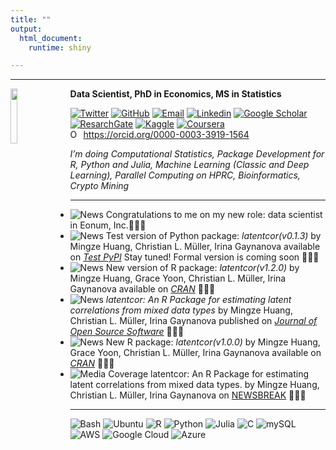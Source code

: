 ```yaml
---
title: ""
output:
  html_document:
    runtime: shiny

---
```


<style>
  .col2 {
    columns: 2 300px;         /* number of columns and width in pixels*/
    -webkit-columns: 2 300px; /* chrome, safari */
    -moz-columns: 2 300px;    /* firefox */
  }
  .col3 {
    columns: 3 100px;
    -webkit-columns: 3 100px;
    -moz-columns: 3 100px;
  }
</style>

---

<p><img src="images/me.JPG" style = "width:15%; margin-right: 20px" align = "left"></p>

**Data Scientist, PhD in Economics, MS in Statistics**

[![Twitter](https://img.shields.io/badge/twitter-%40mingze__rico-blue)](https://twitter.com/mingze_rico)
[![GitHub](https://img.shields.io/badge/github-%40mingzehuang-brightgreen)](https://github.com/mingzehuang)
[![Email](https://img.shields.io/badge/email-mingzehuang%40gmail.com-green)](mailto:mingzehuang@gmail.com)
[![Linkedin](https://img.shields.io/badge/linkedin-Mingze%20(Rico)%20Huang-blue)](https://www.linkedin.com/in/mingze-rico-huang-a7986b21a/)
[![Google Scholar](https://img.shields.io/badge/GoogleScholar-Mingze%20Huang-rainbow)](https://scholar.google.com/citations?user=gyAzwucAAAAJ&hl=en&oi=ao)
[![ResarchGate](https://img.shields.io/badge/ReserchGate-Mingze%20Huang-green)](https://www.researchgate.net/profile/Mingze-Huang-2)
[![Kaggle](https://img.shields.io/badge/Kaggle-Mingze%20(Rico)%20Huang-lightblue)](https://www.kaggle.com/mingzericohuang)
[![Coursera](https://img.shields.io/badge/Coursera-Mingze%20(Rico)%20Huang-lightblue)](https://www.coursera.org/user/89a5264cc4e75aab512809323e1e79d1)
<div itemscope itemtype="https://schema.org/Person"><a itemprop="sameAs" content="https://orcid.org/0000-0003-3919-1564" href="https://orcid.org/0000-0003-3919-1564" target="orcid.widget" rel="me noopener noreferrer" style="vertical-align:top;"><img src="https://orcid.org/sites/default/files/images/orcid_16x16.png" style="width:1em;margin-right:.5em;" alt="ORCID iD icon">https://orcid.org/0000-0003-3919-1564</a></div>

*I'm doing Computational Statistics, Package Development for R, Python and Julia, Machine Learning (Classic and Deep Learning), Parallel Computing on HPRC, Bioinformatics, Crypto Mining*

---

  - ![News](https://img.shields.io/badge/NEWS-1%2F14%2F2022-brightgreen) Congratulations to me on my new role: data scientist in Eonum, Inc.🍺🍺🍺
  - ![News](https://img.shields.io/badge/NEWS-1%2F07%2F2022-brightgreen) Test version of Python package: *latentcor(v0.1.3)* by Mingze Huang, Christian L. Müller, Irina Gaynanova available on [*Test PyPI*](https://test.pypi.org/project/latentcor/) Stay tuned! Formal version is coming soon 🌈🌈🌈
  - ![News](https://img.shields.io/badge/NEWS-11%2F01%2F2021-brightgreen) New version of R package: *latentcor(v1.2.0)* by Mingze Huang, Grace Yoon, Christian L. Müller, Irina Gaynanova available on [*CRAN*](https://CRAN.R-project.org/package=latentcor) 🌈🌈🌈
  - ![News](https://img.shields.io/badge/NEWS-09%2F21%2F2021-brightgreen) *latentcor: An R Package for estimating latent correlations from mixed data types* by Mingze Huang, Christian L. Müller, Irina Gaynanova published on [*Journal of Open Source Software*](https://joss.theoj.org/papers/10.21105/joss.03634) 🌈🌈🌈
  - ![News](https://img.shields.io/badge/NEWS-08%2F26%2F2021-brightgreen) New R package: *latentcor(v1.0.0)* by Mingze Huang, Grace Yoon, Christian L. Müller, Irina Gaynanova available on [*CRAN*](https://CRAN.R-project.org/package=latentcor) 🌈🌈🌈
  - ![Media Coverage](https://img.shields.io/badge/MEDIA-08%2F20%2F2021-brightgreen) latentcor: An R Package for estimating latent correlations from mixed data types. by Mingze Huang, Christian L. Müller, Irina Gaynanova on [NEWSBREAK](https://www.newsbreak.com/news/2348863335897/latentcor-an-r-package-for-estimating-latent-correlations-from-mixed-data-types) 🌈🌈🌈


---

![Bash](https://img.shields.io/badge/Bash-000000?style=flat&logo=gnu&logoColor=white)
![Ubuntu](https://img.shields.io/badge/Ubuntu-E95420??style=flat&logo=ubuntu&logoColor=white)
![R](https://img.shields.io/badge/R-276DC3??style=flat&logo=r&logoColor=white)
![Python](https://img.shields.io/badge/Python-14354C?style=flat&logo=python&logoColor=white)
![Julia](https://img.shields.io/badge/-Julia-9558B2?style=flat&logo=julia&logoColor=white)
![C](https://img.shields.io/badge/C-00599C??style=flat&logo=c&logoColor=white)
![mySQL](https://img.shields.io/badge/MySQL-00000F??style=flat&logo=mysql&logoColor=white)
![AWS](https://img.shields.io/badge/Amazon_AWS-232F3E??style=flat&logo=amazon-aws&logoColor=white)
![Google Cloud](https://img.shields.io/badge/Google_Cloud-4285F4??style=flat&logo=google-cloud&logoColor=white)
![Azure](https://img.shields.io/badge/Microsoft_Azure-0089D6??style=flat&logo=microsoft-azure&logoColor=white)
